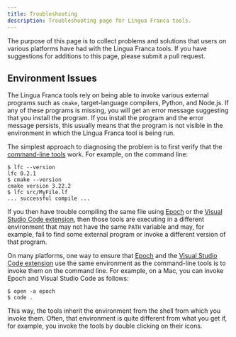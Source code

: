 ```yaml
---
title: Troubleshooting
description: Troubleshooting page for Lingua Franca tools.
---
```


The purpose of this page is to collect problems and solutions that users on various platforms have had with the Lingua Franca tools. If you have suggestions for additions to this page, please submit a pull request.

## Environment Issues

The Lingua Franca tools rely on being able to invoke various external programs such as `cmake`, target-language compilers, Python, and Node.js. If any of these programs is missing, you will get an error message suggesting that you install the program. If you install the program and the error message persists, this usually means that the program is not visible in the environment in which the Lingua Franca tool is being run.

The simplest approach to diagnosing the problem is to first verify that the [command-line tools](../tools/command-line-tools.mdx) work. For example, on the command line:

```
$ lfc --version
lfc 0.2.1
$ cmake --version
cmake version 3.22.2
$ lfc src/MyFile.lf
... successful compile ...
```

If you then have trouble compiling the same file using [Epoch](../tools/epoch-ide.mdx) or the [Visual Studio Code extension](../tools/code-extension.mdx), then those tools are executing in a different environment that may not have the same `PATH` variable and may, for example, fail to find some external program or invoke a different version of that program.

On many platforms, one way to ensure that [Epoch](../tools/epoch-ide.mdx) and the [Visual Studio Code extension](../tools/code-extension.mdx) use the same environment as the command-line tools is to invoke them on the command line. For example, on a Mac, you can invoke Epoch and Visual Studio Code as follows:

```
$ open -a epoch
$ code .
```

This way, the tools inherit the environment from the shell from which you invoke them. Often, that environment is quite different from what you get if, for example, you invoke the tools by double clicking on their icons.

